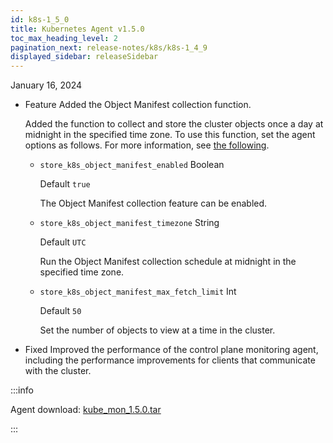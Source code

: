 ```yaml
---
id: k8s-1_5_0
title: Kubernetes Agent v1.5.0
toc_max_heading_level: 2
pagination_next: release-notes/k8s/k8s-1_4_9
displayed_sidebar: releaseSidebar
---
```


January 16, 2024

- <Status>Feature</Status> Added the Object Manifest collection function.

  Added the function to collect and store the cluster objects once a day at midnight in the specified time zone. To use this function, set the agent options as follows. For more information, see [the following](../../kubernetes/object-manifest).

  - `store_k8s_object_manifest_enabled` <span class='type'>Boolean</span>

    Default `true`

    The Object Manifest collection feature can be enabled.

  - `store_k8s_object_manifest_timezone` <span class='type'>String</span>

    Default `UTC`

    Run the Object Manifest collection schedule at midnight in the specified time zone.

  - `store_k8s_object_manifest_max_fetch_limit` <span class='type'>Int</span>

    Default `50`

    Set the number of objects to view at a time in the cluster.

- <Status>Fixed</Status> Improved the performance of the control plane monitoring agent, including the performance improvements for clients that communicate with the cluster.

:::info

Agent download: [kube_mon_1.5.0.tar](https://repo.whatap.io/docker/kube_mon_1.5.0.tar)

:::
